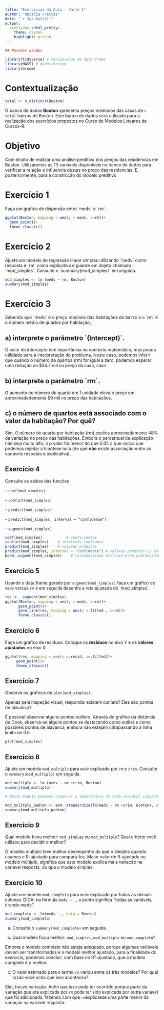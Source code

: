 ```yaml
---
title: "Exercícios da Aula - Parte 1"
author: "Natália Freitas"
date: "`r Sys.Date()`"
output:
  prettydoc::html_pretty:
    theme: cayman
    highlight: github
---
```


```r
## Pacotes usados

library(tidyverse) # manipulacao de data.frame
library(MASS) # dados Boston
library(broom)
```

# Contextualização

```r
total <- n_distinct(Boston)

```

O banco de dados **Boston** apresenta preços medianos das casas de `r total` bairros de Boston. Este banco de dados será utilizado para a realização dos exercícios propostos no Curso de Modelos Lineares da Cursos-R.

# Objetivo

Com intuito de realizar uma análise preditiva dos preços das residencias em Boston. Utilizaremos as 13 variáveis disponíveis no banco de dados para verificar a relação e influencia destas no preço das residencias. E, posteriormente, para a construção do modelo preditivo.

# Exercício 1

Faça um gráfico de dispersão entre \`medv\` e \`rm\`.

```r

ggplot(Boston, mapping = aes(y = medv, x=rm))+
  geom_point()+
  theme_classic()
```

# Exercício 2

Ajuste um modelo de regressão linear simples utilizando \`medv\` como resposta e \`rm\` como explicativa e guarde em objeto chamado \`mod_simples\`. Consulte o \`summary(mod_simples)\` em seguida.

```r
mod_simples <- lm (medv ~ rm, Boston) 
summary(mod_simples)

```

# Exercício 3

Sabendo que \`medv\` é o preço mediano das habitações do bairro e o \`rm\` é o número médio de quartos por habitação,

## a) interprete o parâmetro \`(Intercept)\`.

O valor do intercepto tem importância no contexto matemático, mas pouca utilidade para a interpretação do problema. Neste caso, podemos inferir que quando o número de quartos (rm) for igual a zero, podemos esperar uma redução de \$34.7 mil no preço da casa, caso

## b) interprete o parâmetro \`rm\`.

O aumento no número de quarto em 1 unidade eleva o preço em aproximadademente \$9 mil no preço das habitações.

## c) o número de quartos está associado com o valor da habitação? Por quê?

Sim. O número de quarto por habitação (rm) explica aproximadamente 48% da variação no preço das habitações. Embora o percentual de explicação não seja muito alto, o p valor foi menor do que 0.05 o que indica que podemos rejeitar a hipótese nula (de que **não** existe associação entre as variáveis resposta e explicativa).

## Exercício 4

Consulte as saídas das funções

\- `coef(mod_simples)`

\- `confint(mod_simples)`

\- `predict(mod_simples)`

\- `predict(mod_simples, interval = "confidence")`

\- `augment(mod_simples)`

```r
coef(mod_simples)           # coeficientes
confint(mod_simples)    # intervalo confianca
predict(mod_simples)    # valores preditos
predict(mod_simples, interval = "confidence") # valores preditos c/ intervalos
boom::augment(mod_simples)    # resíduos|cook distance|erro padrão|intervalos de confiança
```

## Exercício 5

Usando o data.frame gerado por `augment(mod_simples)` faça um gráfico de `medv` versus `rm` e em seguida desenhe a reta ajustada do \`mod_simples\`.

```r
res <-  augment(mod_simples)
ggplot(Boston, mapping = aes(y = medv, x=rm))+
      geom_point()+
      geom_line(res, mapping = aes(y =.fitted , x=rm))+
      theme_classic()
```

## Exercício 6

Faça um gráfico de resíduos. Coloque os **resíduos** no eixo Y e os **valores ajustados** no eixo X.

```r
ggplot(res, mapping = aes(y =.resid, x=.fitted))+
     geom_point()+
     theme_classic()

```

## Exercício 7

Observe os gráficos de `plot(mod_simples)`.

Apenas pela inspeção visual, responda: existem outliers? Eles são pontos de alavanca?

É possível observar alguns pontos outliers. Através do gráfico da distância de Cook, observa-se alguns pontos se destacando como outlier e como possíveis pontos de alavanca, embora não estejam ultrapassando a linha limite de 0.5.

```r
plot(mod_simples)
```

## Exercício 8

Ajuste um modelo `mod_multiplo` para `medv` explicado por `rm` e `crim`. Consulte o `summary(mod_multiplo)` em seguida.

```r
mod_multiplo <- lm (medv ~ rm +crim, Boston)
summary(mod_multiplo)


```

```r
# Neste modelo podemos comparar a importancia de cada variável comparativamente devido a padronização. Esse modelo faz sentido? Pode ser usado?

mod_mulitplo_padron <- arm::standardize(lm(medv ~ rm +crim, Boston), standardize.y = TRUE)
summary(mod_mulitplo_padron)
```

## Exercício 9

Qual modelo ficou melhor: `mod_simples` ou `mod_multiplo`? Qual critério você utilizou para decidir o melhor?

O modelo multiplo teve melhor desempenho do que o simples quando usamos o R-ajustado para compará-los. Maior valor de R-ajustado no modelo múltiplo, significa que este modelo explica mais variação na variável resposta, do que o modelo simples.

## Exercício 10

Ajuste um modelo `mod_completo` para `medv` explicado por todas as demais colunas. DICA: na fórmula `medv ~ .`, o ponto significa "todas as variáveis, tirando medv".

```r
mod_completo <- lm(medv ~., data = Boston)
summary(mod_completo)
```

a) Consulte o `summary(mod_completo)` em seguida.

b) Qual modelo ficou melhor: `mod_simples`, `mod_multiplo` ou `mod_completo`?

Embora o modelo completo não esteja adequado, porque algumas variáveis devem ser transformadas e o modelo melhor ajustado, para a finalidade do exercício, podemos concluir, com base no R²-ajustado, que o modelo completo é o melhor.

c) O valor estimado para o termo `rm` variou entre os três modelos? Por qual razão você acha que isso aconteceu?

Sim, houve variação. Acho que isso pode ter ocorrido porque parte da variação que era explicada por `rm` pode ter sido explicada por outra variável que foi adicionada, fazendo com que `rm`explicasse uma parte menor da variação na variável resposta.
